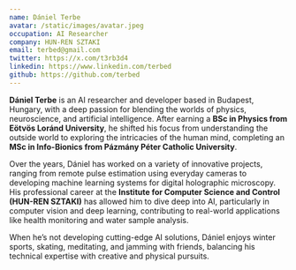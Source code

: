 ```yaml
---
name: Dániel Terbe
avatar: /static/images/avatar.jpeg
occupation: AI Researcher
company: HUN-REN SZTAKI
email: terbed@gmail.com
twitter: https://x.com/t3rb3d4
linkedin: https://www.linkedin.com/terbed
github: https://github.com/terbed
---
```


**Dániel Terbe** is an AI researcher and developer based in Budapest, Hungary, with a deep passion for blending the worlds of physics, neuroscience, and artificial intelligence. After earning a **BSc in Physics from Eötvös Loránd University**, he shifted his focus from understanding the outside world to exploring the intricacies of the human mind, completing an **MSc in Info-Bionics from Pázmány Péter Catholic University**.

Over the years, Dániel has worked on a variety of innovative projects, ranging from remote pulse estimation using everyday cameras to developing machine learning systems for digital holographic microscopy. His professional career at the **Institute for Computer Science and Control (HUN-REN SZTAKI)** has allowed him to dive deep into AI, particularly in computer vision and deep learning, contributing to real-world applications like health monitoring and water sample analysis.

When he’s not developing cutting-edge AI solutions, Dániel enjoys winter sports, skating, meditating, and jamming with friends, balancing his technical expertise with creative and physical pursuits.
